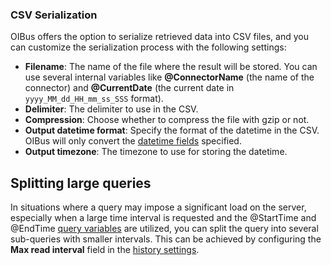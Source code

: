 ### CSV Serialization
OIBus offers the option to serialize retrieved data into CSV files, and you can customize the serialization process with
the following settings:
- **Filename**: The name of the file where the result will be stored. You can use several internal variables like
**@ConnectorName** (the name of the connector) and **@CurrentDate** (the current date in `yyyy_MM_dd_HH_mm_ss_SSS` format).
- **Delimiter**: The delimiter to use in the CSV.
- **Compression**: Choose whether to compress the file with gzip or not.
- **Output datetime format**: Specify the format of the datetime in the CSV. OIBus will only convert the
[datetime fields](#datetime-fields) specified.
- **Output timezone**: The timezone to use for storing the datetime.

## Splitting large queries
In situations where a query may impose a significant load on the server, especially when a large time interval is requested
and the @StartTime and @EndTime [query variables](#query-variables) are utilized, you can split the query into several
sub-queries with smaller intervals. This can be achieved by configuring the **Max read interval** field in the
[history settings](./common-settings.md#history-settings).
